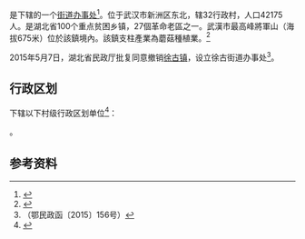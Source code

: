 {{中国乡级行政区|42/01/17/101/000}}

'''{{PAGENAMEBASE}}'''是{{PRC admin/fullname|42/01/17/101/000|3}}下辖的一个[[街道办事处|街道办事处]]<ref>{{PRC admin/ref sgc|{{PRC admin/parent|42/01/17/101/000}}}}</ref>。位于武汉市新洲区东北，辖32行政村，人口42175人。是湖北省100个重点贫困乡镇，27個革命老區之一。武漢市最高峰將軍山（海拔675米）位於該鎮境內。該鎮支柱產業為蘑菇種植業。<ref>{{Cite web |url=http://news.cnhubei.com/hbrb/hbrbsglk/hbrb10/200711/t141376.shtml |title=打造新洲蘑菇节和徐古蘑菇两大品牌 |access-date=2011-07-22 |archive-url=https://web.archive.org/web/20160324193611/http://news.cnhubei.com/hbrb/hbrbsglk/hbrb10/200711/t141376.shtml |archive-date=2016-03-24 |dead-url=yes }}</ref>

2015年5月7日，湖北省民政厅批复同意撤销[[徐古镇|徐古镇]]，设立徐古街道办事处<ref>（鄂民政函〔2015〕156号）</ref>。

== 行政区划 ==
{{PAGENAMEBASE}}下辖以下村级行政区划单位<ref>{{PRC admin/ref sgc|42/01/17/101/000}}</ref>：

{{PRC admin/children|42/01/17/101/000}}。

== 参考资料 ==
{{reflist}}

{{湖北行政区划小作品}}
{{PRC admin/navcat|42/01/17/101/000}}
